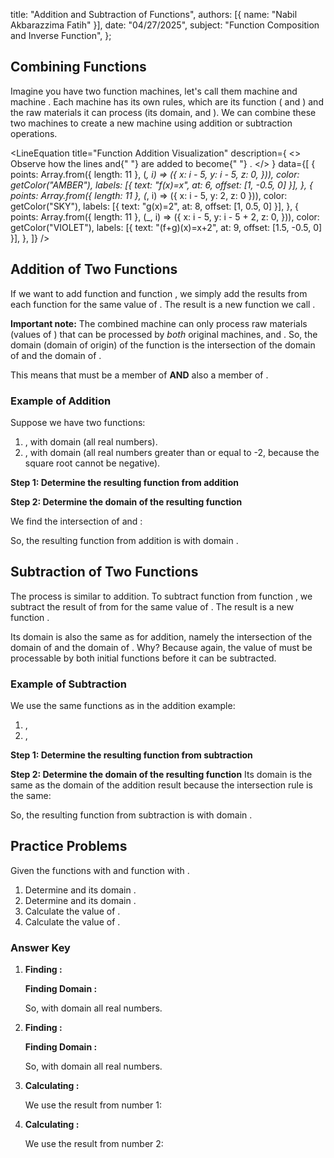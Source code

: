 
  title: "Addition and Subtraction of Functions",
  authors: [{ name: "Nabil Akbarazzima Fatih" }],
  date: "04/27/2025",
  subject: "Function Composition and Inverse Function",
};

## Combining Functions

Imagine you have two function machines, let's call them machine <InlineMath math="f" /> and machine <InlineMath math="g" />. Each machine has its own rules, which are its function (<InlineMath math="f(x)" /> and <InlineMath math="g(x)" />) and the raw materials it can process (its domain, <InlineMath math="D_f" /> and <InlineMath math="D_g" />). We can combine these two machines to create a new machine using addition or subtraction operations.

<LineEquation
  title="Function Addition Visualization"
  description={
    <>
      Observe how the lines <InlineMath math="f(x)=x" /> and{" "}
      <InlineMath math="g(x)=2" /> are added to become{" "}
      <InlineMath math="(f+g)(x)=x+2" />.
    </>
  }
  data={[
    {
      points: Array.from({ length: 11 }, (_, i) => ({
        x: i - 5,
        y: i - 5,
        z: 0,
      })),
      color: getColor("AMBER"),
      labels: [{ text: "f(x)=x", at: 6, offset: [1, -0.5, 0] }],
    },
    {
      points: Array.from({ length: 11 }, (_, i) => ({ x: i - 5, y: 2, z: 0 })),
      color: getColor("SKY"),
      labels: [{ text: "g(x)=2", at: 8, offset: [1, 0.5, 0] }],
    },
    {
      points: Array.from({ length: 11 }, (_, i) => ({
        x: i - 5,
        y: i - 5 + 2,
        z: 0,
      })),
      color: getColor("VIOLET"),
      labels: [{ text: "(f+g)(x)=x+2", at: 9, offset: [1.5, -0.5, 0] }],
    },
  ]}
/>

## Addition of Two Functions

If we want to add function <InlineMath math="f" /> and function <InlineMath math="g" />, we simply add the results from each function for the same value of <InlineMath math="x" />. The result is a new function we call <InlineMath math="(f+g)" />.

<BlockMath math="(f+g)(x) = f(x) + g(x)" />

**Important note:** The combined machine <InlineMath math="(f+g)" /> can only process raw materials (values of <InlineMath math="x" />) that can be processed by _both_ original machines, <InlineMath math="f" /> and <InlineMath math="g" />. So, the domain (domain of origin) of the function <InlineMath math="(f+g)" /> is the intersection of the domain of <InlineMath math="f" /> and the domain of <InlineMath math="g" />.

<BlockMath math="D_{f+g} = D_f \cap D_g" />

This means that <InlineMath math="x" /> must be a member of <InlineMath math="D_f" /> **AND** also a member of <InlineMath math="D_g" />.

### Example of Addition

Suppose we have two functions:

1.  <InlineMath math="f(x) = x^2" />, with domain <InlineMath math="D_f = \{x | x \in \mathbb{R}\}" /> (all
    real numbers).
2.  <InlineMath math="g(x) = \sqrt{x+2}" />, with domain <InlineMath math="D_g = \{x | x \ge -2, x \in \mathbb{R}\}" /> (all
    real numbers greater than or equal to -2, because the square root cannot be
    negative).

**Step 1: Determine the resulting function from addition**

<BlockMath math="(f+g)(x) = f(x) + g(x) = x^2 + \sqrt{x+2}" />

**Step 2: Determine the domain of the resulting function**

We find the intersection of <InlineMath math="D_f" /> and <InlineMath math="D_g" />:

<div className="flex flex-col gap-4">
  <BlockMath math="D_{f+g} = D_f \cap D_g = \{x | x \in \mathbb{R}\} \cap \{x | x \ge -2, x \in \mathbb{R}\}" />
  <BlockMath math="D_{f+g} = \{x | x \ge -2, x \in \mathbb{R}\}" />
</div>

So, the resulting function from addition is <InlineMath math="(f+g)(x) = x^2 + \sqrt{x+2}" /> with domain <InlineMath math="\{x | x \ge -2, x \in \mathbb{R}\}" />.

## Subtraction of Two Functions

The process is similar to addition. To subtract function <InlineMath math="g" /> from function <InlineMath math="f" />, we subtract the result of <InlineMath math="g(x)" /> from <InlineMath math="f(x)" /> for the same value of <InlineMath math="x" />. The result is a new function <InlineMath math="(f-g)" />.

<BlockMath math="(f-g)(x) = f(x) - g(x)" />

Its domain is also the same as for addition, namely the intersection of the domain of <InlineMath math="f" /> and the domain of <InlineMath math="g" />. Why? Because again, the value of <InlineMath math="x" /> must be processable by both initial functions before it can be subtracted.

<BlockMath math="D_{f-g} = D_f \cap D_g" />

### Example of Subtraction

We use the same functions as in the addition example:

1.  <InlineMath math="f(x) = x^2" />, <InlineMath math="D_f = \{x | x \in \mathbb{R}\}" />
2.  <InlineMath math="g(x) = \sqrt{x+2}" />, <InlineMath math="D_g = \{x | x \ge -2, x \in \mathbb{R}\}" />

**Step 1: Determine the resulting function from subtraction**

<BlockMath math="(f-g)(x) = f(x) - g(x) = x^2 - \sqrt{x+2}" />

**Step 2: Determine the domain of the resulting function**
Its domain is the same as the domain of the addition result because the intersection rule is the same:

<BlockMath math="D_{f-g} = D_f \cap D_g = \{x | x \ge -2, x \in \mathbb{R}\}" />

So, the resulting function from subtraction is <InlineMath math="(f-g)(x) = x^2 - \sqrt{x+2}" /> with domain <InlineMath math="\{x | x \ge -2, x \in \mathbb{R}\}" />.

## Practice Problems

Given the functions <InlineMath math="f(x) = 2x - 1" /> with <InlineMath math="D_f = \{x | x \in \mathbb{R}\}" /> and function <InlineMath math="g(x) = x^2 + 3" /> with <InlineMath math="D_g = \{x | x \in \mathbb{R}\}" />.

1.  Determine <InlineMath math="(f+g)(x)" /> and its domain <InlineMath math="D_{f+g}" />.
2.  Determine <InlineMath math="(f-g)(x)" /> and its domain <InlineMath math="D_{f-g}" />.
3.  Calculate the value of <InlineMath math="(f+g)(2)" />.
4.  Calculate the value of <InlineMath math="(f-g)(-1)" />.

### Answer Key

1.  **Finding <InlineMath math="(f+g)(x)" />:**

    <div className="flex flex-col gap-4">
      <BlockMath math="(f+g)(x) = f(x) + g(x)" />
      <BlockMath math="= (2x - 1) + (x^2 + 3)" />
      <BlockMath math="= x^2 + 2x + 2" />
    </div>

    **Finding Domain <InlineMath math="D_{f+g}" />:**

    <div className="flex flex-col gap-4">
      <BlockMath math="D_{f+g} = D_f \cap D_g" />
      <BlockMath math="= \{x | x \in \mathbb{R}\} \cap \{x | x \in \mathbb{R}\}" />
      <BlockMath math="= \{x | x \in \mathbb{R}\}" />
    </div>

    So, <InlineMath math="(f+g)(x) = x^2 + 2x + 2" /> with domain all real numbers.

2.  **Finding <InlineMath math="(f-g)(x)" />:**

    <div className="flex flex-col gap-4">
      <BlockMath math="(f-g)(x) = f(x) - g(x)" />
      <BlockMath math="= (2x - 1) - (x^2 + 3)" />
      <BlockMath math="= 2x - 1 - x^2 - 3" />
      <BlockMath math="= -x^2 + 2x - 4" />
    </div>

    **Finding Domain <InlineMath math="D_{f-g}" />:**

    <div className="flex flex-col gap-4">
      <BlockMath math="D_{f-g} = D_f \cap D_g" />
      <BlockMath math="= \{x | x \in \mathbb{R}\} \cap \{x | x \in \mathbb{R}\}" />
      <BlockMath math="= \{x | x \in \mathbb{R}\}" />
    </div>

    So, <InlineMath math="(f-g)(x) = -x^2 + 2x - 4" /> with domain all real numbers.

3.  **Calculating <InlineMath math="(f+g)(2)" />:**

    We use the result from number 1: <InlineMath math="(f+g)(x) = x^2 + 2x + 2" />

    <div className="flex flex-col gap-4">
      <BlockMath math="(f+g)(2) = (2)^2 + 2(2) + 2" />
      <BlockMath math="= 4 + 4 + 2" />
      <BlockMath math="= 10" />
    </div>

4.  **Calculating <InlineMath math="(f-g)(-1)" />:**

    We use the result from number 2: <InlineMath math="(f-g)(x) = -x^2 + 2x - 4" />

    <div className="flex flex-col gap-4">
      <BlockMath math="(f-g)(-1) = -(-1)^2 + 2(-1) - 4" />
      <BlockMath math="= -(1) - 2 - 4" />
      <BlockMath math="= -7" />
    </div>
